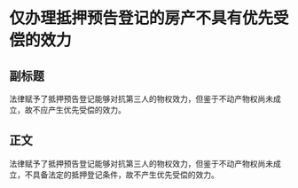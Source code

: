 # 仅办理抵押预告登记的房产不具有优先受偿的效力
## 副标题
法律赋予了抵押预告登记能够对抗第三人的物权效力，但鉴于不动产物权尚未成立，故不应产生优先受偿的效力。
## 正文
法律赋予了抵押预告登记能够对抗第三人的物权效力，但鉴于不动产物权尚未成立，不具备法定的抵押登记条件，故不产生优先受偿的效力。